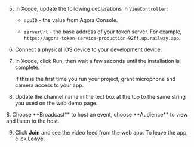 <PlatformWrapper platform="ios">
        
5.  In Xcode, update the following declarations in `ViewController`:

    -   `appID` - the value from Agora Console.

    -   `serverUrl` - the base address of your token server. For example, `https://agora-token-service-production-92ff.up.railway.app`.

2.  Connect a physical iOS device to your development device.

3.  In Xcode, click Run, then wait a few seconds until the installation is complete.

    If this is the first time you run your project, grant microphone and camera access to your app.

6.  Update the channel name in the text box at the top to the same string you used on the web demo page.

<ProductWrapper product="video-calling">
8. Choose **Broadcast** to host an event, choose **Audience** to view and listen to the host.
</ProductWrapper>

9.  Click **Join** and see the video feed from the web app. To leave the app, click **Leave**.
</PlatformWrapper>
